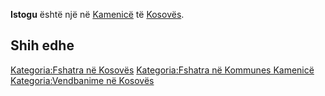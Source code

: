 {{Fshat në 
 | Emri                = Istogu
 | EmriAlt                = 
 | NAME_SHORT_FORM=      
 | NAME_GENERIC=      
 | NAME_SORT_NAME_RO=      ISTOGU
 | FULL_NAME_RO = Istogu
 | FULL_NAME_ND_RO=Istogu
 | SORT_NAME_RG=ISTOGU
 | FULL_NAME_RG=Istogu
 | FULL_NAME_ND_RG=Istogu
 | SRP_NAME_SHORT_FORM=      
 | SRP_NAME_GENERIC=      
 | SRP_NAME_SORT_NAME_RO=      
 | SRP_FULL_NAME_RO = 
 | SRP_FULL_NAME_ND_RO=
 | SRP_SORT_NAME_RG=
 | SRP_FULL_NAME_RG=
 | SRP_FULL_NAME_ND_RG=
 | Emri (Rasa dhanore) = 
 | Figura              = 
 | Shteti              = Kosovo
 | Komuna              = Kamenicë
 | Kodi postar         = 
 | Sipërfaqja          = 

 | Popullsia           = 

 | Regj. i popullsisë  = 
 | Dend. e popullsisë  = 
 | Faqja zyrtare       = 
 <!--- Koordinatat ----> 
 | Gjerësia            = 42.780833
 | Gjatësia            = 20.4875
 | Lartësia            = 
}}
'''Istogu''' është një [[]] në [[Kamenicë]] të [[Kosovës]].

<!-- == Gjeografia == -->
<!-- == Historia == -->
<!-- == Demografia == -->
== Shih edhe ==
{{Komuna Kamenicë}}
{{Kosovo-Administrata-Cung}}

[[Kategoria:Fshatra në Kosovës]]
[[Kategoria:Fshatra në Kommunes Kamenicë]]
[[Kategoria:Vendbanime në Kosovës]]